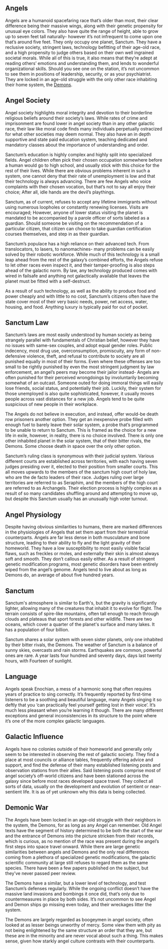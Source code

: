 == Angels ==

Angels are a humanoid spacefaring race that’s older than most, their clear difference being their massive wings, along with their genetic propensity for unusual eye colors.  They also have quite the range of height, able to grow up to seven feet tall naturally- however it’s not infrequent to come upon one that’s around five feet.  They only occupy one planet, Sanctum. They have a reclusive society, stringent laws, technology befitting of their age-old race, and a high propensity to judge others based on their own well ingrained societal morals.  While all of this is true, it also means that they’re adept at reading others’ emotions and understanding them, and lends to wonderful organizational skills.  Should you see one on the station, it’s not uncommon to see them in positions of leadership, security, or as your psychiatrist.   They are locked in an age-old struggle with the only other race inhabiting their home system, the [[Demons]]. 

== Angel Society ==

Angel society highlights moral integrity and devotion to their borderline religious beliefs around their society’s laws.  While rates of crime and imprisonment are found lower in angel society than in any other galactic race, their law like moral code finds many individuals perpetually ostracized for what other societies may deem normal.  They also have an in depth supportive and state paid education system, teaching dedicated and mandatory classes about the importance of understanding and order.  

Sanctum’s education is highly complex and highly split into specialized fields.  Angel children often pick their chosen occupation somewhere before a human would go to high school, and usually stick with this choice for the rest of their lives.  While there are obvious problems inherent in such a system, one cannot deny that their rate of unemployment is low and that their technology is always advancing.  There are few Angels who voice complaints with their chosen vocation, but that’s not to say all enjoy their choice;  After all, idle hands are the devil’s playthings. 

Sanctum, as of current, refuses to accept any lifetime immigrants without using numerous loopholes or constantly renewing licenses.  Visits are encouraged; However, anyone of lower status visiting the planet is mandated to be accompanied by a parole officer of sorts labeled as a guardian.  Should someone be visiting on the recommendation of a particular citizen, that citizen can choose to take guardian certification courses themselves, and step in as their guardian. 

Sanctum’s populace has a high reliance on their advanced tech.  From translocators, to lasers, to nanomachines- many problems can be easily solved by their robotic workforce.  While much of this technology is a small leap ahead from the rest of the galaxy’s combined efforts, the Angels refuse to let other races even inspect it, and their tamper-proofing is also steps ahead of the galactic norm.  By law, any technology produced comes with wired in failsafe and anything not galactically available that leaves the planet must be fitted with a self-destruct.

As a result of such technology, as well as the ability to produce food and power cheaply and with little to no cost, Sanctum’s citizens often have the state cover most of their very basic needs, power, net access, water, housing, and food.  Anything luxury is typically paid for out of pocket.

== Sanctum Law ==

Sanctum’s laws are most easily understood by human society as being strangely parallel with fundamentals of Christian belief, however they have no issues with same-sex couples, and adopt equal gender roles. Public indecency, most drug use, overconsumption, promiscuity, any form of non-defensive violence, theft, and refusal to contribute to society are all punished equally in most of their forms.  Even where these offenses are too small to be rightly punished by even the most stringent judgment by law enforcement, an angel’s peers may become their jailor instead- Angels are often punished for their perceived wrongdoings by involuntarily becoming somewhat of an outcast.  Someone outed for doing immoral things will easily lose friends, social status, and potentially their job.  Luckily, their system for those unemployed is also quite sophisticated, however, it usually moves people across vast distances for a new job.  Angels tend to be quite suspicious of new people in their workplace.  

The Angels do not believe in execution, and instead, offer would-be death row prisoners another option.  They get an inexpensive probe filled with enough fuel to barely leave their solar system, a probe that’s programmed to be unable to return to Sanctum.  This is framed as the choice for a new life in exile, however, in reality, there is no choice involved.  There is only one other inhabited planet in the solar system, that of their bitter rivals, the Demons.  Some choose death in space over the only other option.

Sanctum’s ruling class is synonymous with their judicial system.  Various different courts are established across territories, with each having seven judges presiding over it, elected to their position from smaller courts.  This all moves upwards to the members of the sanctum high court of holy law, who are the de facto leaders of their race.  Judges ruling over large territories are referred to as Seraphim, and the members of the high court are referred to as Archangels.  Their election process is highly complex as a result of so many candidates shuffling around and attempting to move up, but despite this Sanctum usually has an unusually high voter turnout. 

== Angel Physiology ==

Despite having obvious similarities to humans, there are marked differences in the physiologies of Angels that set them apart from their terrestrial counterparts.  Angels are far less dense in both musculature and bone structure, leading to their ability to fly and the light gravity of their homeworld.  They have a low susceptibility to most easily visible facial flaws, such as freckles or moles, and externally their skin is almost always soft and smooth.  They don’t callous easily either. As a result of stringent genetic modification programs, most genetic disorders have been entirely wiped from the angel’s genome.   Angels tend to live about as long as Demons do, an average of about five hundred years.  

== Sanctum ==

Sanctum's atmosphere is similar to Earth's, but the gravity is significantly lighter, allowing many of the creatures that inhabit it to evolve for flight. The terrain consists of spire-like mountains, often tall enough to reach through clouds and plateaus that sport forests and other wildlife. There are two oceans, which cover a quarter of the planet's surface and many lakes. It has a population of four billion.

Sanctum shares a solar system with seven sister planets, only one inhabited by their bitter rivals, the Demons. The weather of Sanctum is a balance of sunny skies, overcasts and rain storms. Earthquakes are common, powerful ones are rare. A year lasts four hundred and seventy days, days last twenty hours, with Fourteen of sunlight.

== Language ==

Angels speak Enochian, a mess of a harmonic song that often requires years of practice to sing correctly.  It’s frequently reported by first-time listeners to be a soothing and beautiful language, many Angels singing it so deftly that you ‘can practically feel yourself getting lost in their voice’.  It’s much less pleasant when you’re learning it though.  There are many different exceptions and general inconsistencies in its structure to the point where it’s one of the more complex galactic languages. 

== Galactic Influence ==

Angels have no colonies outside of their homeworld and generally only seem to be interested in observing the rest of galactic society.  They find a place at most councils or alliance tables, frequently offering advice and support, and find the defense of their many established listening posts and observation stations from their allies.  Said listening posts comprise most of angel society’s off-world citizens and have been stationed across the galaxy since before most races developed space travel.  They collect all sorts of data, usually on the development and evolution of sentient or near-sentient life.  It is as of yet unknown why this data is being collected. 

== Demonic War ==
The Angels have been locked in an age-old struggle with their neighbors in the system, the Demons, for as long as any Angel can remember.  Old Angel texts have the segment of history determined to be both the start of the war and the entrance of Demons into the picture stricken from their records, which is curious, as no mention of the race was present during the angel’s first steps into space travel onward.  While there are large genetic similarities between angels and Demons and the only real differences coming from a plethora of specialized genetic modifications, the galactic scientific community at large still refuses to regard them as the same species. There have been a few papers published on the subject, but they’ve never passed peer review. 

The Demons have a similar, but a lower level of technology, and test Sanctum’s defenses regularly.  While the ongoing conflict doesn’t have the massive land invasions and bombings it once did, that’s only due to countermeasures in place by both sides.  It’s not uncommon to see Angel and Demon ships go missing even today, and their wreckages litter the system. 

The Demons are largely regarded as boogeymen in angel society, often looked at as lesser beings unworthy of mercy.  Some view them with pity as not being enlightened by the same structure an order that they are, but these are in the minority and are never vocal about such a thing.  This makes sense, given how starkly angel culture contrasts with their counterparts. 
